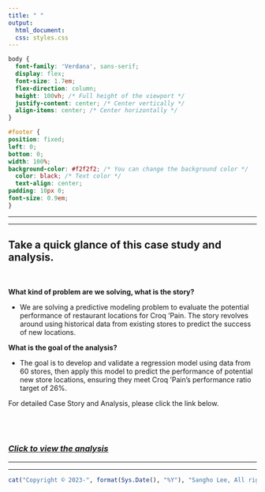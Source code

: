 ```yaml
---
title: " "
output:
  html_document:
  css: styles.css
---
```


```css
body {
  font-family: 'Verdana', sans-serif;
  display: flex;
  font-size: 1.7em;
  flex-direction: column;
  height: 100vh; /* Full height of the viewport */
  justify-content: center; /* Center vertically */
  align-items: center; /* Center horizontally */
}

#footer {
position: fixed;
left: 0;
bottom: 0;
width: 100%;
background-color: #f2f2f2; /* You can change the background color */
  color: black; /* Text color */
  text-align: center;
padding: 10px 0;
font-size: 0.9em;
}


```

------------------------------------------------------------------------

------------------------------------------------------------------------

## **Take a quick glance of this case study and analysis.**

<br>

**What kind of problem are we solving, what is the story?** <br>

-   We are solving a predictive modeling problem to evaluate the potential performance of restaurant locations for Croq 'Pain. The story revolves around using historical data from existing stores to predict the success of new locations. <br>

**What is the goal of the analysis?** <br>

-   The goal is to develop and validate a regression model using data from 60 stores, then apply this model to predict the performance of potential new store locations, ensuring they meet Croq 'Pain's performance ratio target of 26%. <br>

For detailed Case Story and Analysis, please click the link below. <br><br><br><br>

### [*Click to view the analysis*](https://business-analytics-slee.shinyapps.io/Chapter_6_the_construction_department_at_croqpain/)

------------------------------------------------------------------------

------------------------------------------------------------------------

::: {#footer}
```r
cat("Copyright © 2023-", format(Sys.Date(), "%Y"), "Sangho Lee, All rights reserved.")
```
:::
